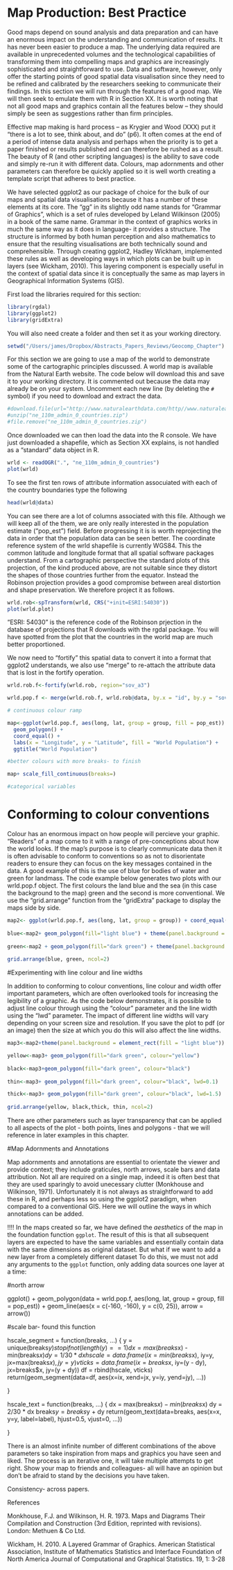Map Production: Best Practice
========================================================


Good maps depend on sound analysis and data preparation and can have an enormous impact on the understanding and communication of results. It has never been easier to produce a map. The underlying data required are available in unprecedented volumes and the technological capabilities of transforming them into compelling maps and graphics are increasingly sophisticated and straightforward to use. Data and software, however, only offer the starting points of good spatial data visualisation since they need to be refined and calibrated by the researchers seeking to communicate their findings.  In this section we will run through the features of a good map. We will then seek to emulate them with R in Section XX. It is worth noting that not all good maps and graphics contain all the features below – they should simply be seen as suggestions rather than firm principles.

Effective map making is hard process – as Krygier and Wood (XXX) put it “there is a lot to see, think about, and do” (p6). It often comes at the end of a period of intense data analysis and perhaps when the priority is to get a paper finished or results published and can therefore be rushed as a result. The beauty of R (and other scripting languages) is the ability to save code and simply re-run it with different data. Colours, map adornments and other parameters can therefore be quickly applied so it is well worth creating a template script that adheres to best practice.

We have selected ggplot2 as our package of choice for the bulk of our maps and spatial data visualisations because it has a number of these elements at its core. The “gg” in its slightly odd name stands for “Grammar of Graphics”, which is a set of rules developed by Leland Wilkinson (2005) in a book of the same name. Grammar in the context of graphics works in much the same way as it does in language- it provides a structure. The structure is informed by both human perception and also mathematics to ensure that the resulting visualisations are both technically sound and comprehensible. Through creating ggplot2, Hadley Wickham, implemented these rules as well as developing ways in which plots can be built up in layers (see Wickham, 2010). This layering component is especially useful in the context of spatial data since it is conceptually the same as map layers in Geographical Information Systems (GIS).

First load the libraries required for this section:
```r
library(rgdal)
library(ggplot2)
library(gridExtra)
```

You will also need create a folder and then set it as your working directory.
```r
setwd("/Users/james/Dropbox/Abstracts_Papers_Reviews/Geocomp_Chapter")
```

For this section we are going to use a map of the world to demonstrate some of the cartographic principles discussed. A world map is available from the Natural Earth website. The code below will download this and save it to your working directory. It is commented out because the data may already be on your system. Uncomment each new line (by deleting the `#` symbol) if you need to download and extract the data.

```r
#download.file(url="http://www.naturalearthdata.com/http//www.naturalearthdata.com/download/110m/cultural/ne_110m_admin_0_countries.zip", "ne_110m_admin_0_countries.zip", "auto")
#unzip("ne_110m_admin_0_countries.zip")
#file.remove("ne_110m_admin_0_countries.zip")
```
Once downloaded we can then load the data into the R console. We have just downloaded a shapefile, which as Section XX explains, is not handled as a "standard" data object in R. 

```r
wrld <- readOGR(".", "ne_110m_admin_0_countries")
plot(wrld)
```
To see the first ten rows of attribute information assocuiated with each of the country boundaries type the following

```r
head(wrld@data)
```
You can see there are a lot of columns associated with this file. Although we will keep all of the them, we are only really interested in the population estimate ("pop_est") field. Before progressing it is is worth reprojecting the data in order that the population data can be seen better. The coordinate reference system of the wrld shapefile is currently WGS84. This the common latitude and longitude format that all spatial software packages understand. From a cartographic perspective the standard plots of this projection, of the kind produced above, are not suitable since they distort the shapes of those countries further from the equator. Instead the Robinson projection provides a good compromise between areal distortion and shape preservation. We therefore project it as follows.
```r
wrld.rob<-spTransform(wrld, CRS("+init=ESRI:54030"))
plot(wrld.plot)
```
"ESRI: 54030" is the reference code of the Robinson prjection in the database of projections that R downloads with the rgdal package. You will have spotted from the plot that the countries in the world map are much better proportioned.

We now need to "fortify" this spatial data to convert it into a format that ggplot2 understands, we also use "merge" to re-attach the attribute data that is lost in the fortify operation.

```r
wrld.rob.f<-fortify(wrld.rob, region="sov_a3")

wrld.pop.f <- merge(wrld.rob.f, wrld.rob@data, by.x = "id", by.y = "sov_a3")

```

```r
# continuous colour ramp

map<-ggplot(wrld.pop.f, aes(long, lat, group = group, fill = pop_est)) + 
  geom_polygon() + 
  coord_equal() + 
  labs(x = "Longitude", y = "Latitude", fill = "World Population") + 
  ggtitle("World Population")

#better colours with more breaks- to finish

map+ scale_fill_continuous(breaks=)

#categorical variables
```

 
# Conforming to colour conventions

Colour has an enormous impact on how people will percieve your graphic. "Readers" of a map come to it with a range of pre-conceptions about how the world looks. If the map's purpose is to clearly communicate data then it is often advisable to conform to conventions so as not to disorientate readers to ensure they can focus on the key messages contained in the data. A good example of this is the use of blue for bodies of water and green for landmass. The code example below generates two plots with our wrld.pop.f object. The first colours the land blue and the sea (in this case the background to the map) green and the second is more conventional. We use the "grid.arrange" function from the "gridExtra" package to display the maps side by side.

```r
map2<- ggplot(wrld.pop.f, aes(long, lat, group = group)) + coord_equal()
  
blue<-map2+ geom_polygon(fill="light blue") + theme(panel.background = element_rect(fill = "dark green"))
  
green<-map2 + geom_polygon(fill="dark green") + theme(panel.background = element_rect(fill = "light blue"))
  
grid.arrange(blue, green, ncol=2)
```

#Experimenting with line colour and line widths

In addition to conforming to colour conventions, line colour and width offer important parameters, which are often overlooked tools for increasing the legibility of a graphic. As the code below demonstrates, it is possible to adjust line colour through using the "colour" parameter and the line width using the "lwd" parameter. The impact of different line widths will vary depending on your screen size and resolution. If you save the plot to pdf (or an image) then the size at which you do this will also affect the line widths.

```r
map3<-map2+theme(panel.background = element_rect(fill = "light blue"))

yellow<-map3+ geom_polygon(fill="dark green", colour="yellow") 
  
black<-map3+geom_polygon(fill="dark green", colour="black") 
  
thin<-map3+ geom_polygon(fill="dark green", colour="black", lwd=0.1) 

thick<-map3+ geom_polygon(fill="dark green", colour="black", lwd=1.5)
  
grid.arrange(yellow, black,thick, thin, ncol=2)
```

There are other parameters such as layer transparency that can be applied to all aspects of the plot - both points, lines and polygons - that we will reference in later examples in this chapter.

#Map Adornments and Annotations

Map adornments and annotations are essential to orientate the viewer and provide context; they include graticules, north arrows, scale bars and data attribution. Not all are required on a single map, indeed it is often best that they are used sparingly to avoid unecessary clutter (Monkhouse and Wilkinson, 1971). Unfortunately it is not always as straightforward to add these in R, and perhaps less so  using the ggplot2 paradigm, when compared to a conventional GIS. Here we will outline the ways in which annotations can be added. 

!!!! In the maps created so far, we have defined the *aesthetics* of the map
in the foundation function `ggplot`. The result of this is that all
subsequent layers are expected to have the same variables and
essentially contain data with the same dimensions as original dataset.
But what if we want to add a new layer from a completely different
dataset To do this, we must not add any arguments
to the `ggplot` function, only adding data sources one layer at a time:

#north arrow

ggplot() + geom_polygon(data = wrld.pop.f, aes(long, lat, group = group, fill = pop_est)) + 
    geom_line(aes(x = c(-160, -160), y = c(0, 25)), arrow = arrow())


#scale bar- found this function

hscale_segment = function(breaks, ...)
{
    y = unique(breaks$y)
    stopifnot(length(y) == 1)
    dx = max(breaks$x) - min(breaks$x)
    dy = 1/30 * dx
    hscale = data.frame(ix=min(breaks$x), iy=y, jx=max(breaks$x),
jy=y)
    vticks = data.frame(ix=breaks$x, iy=(y - dy), jx=breaks$x, jy=(y +
dy))
    df = rbind(hscale, vticks)
    return(geom_segment(data=df,
                        aes(x=ix, xend=jx, y=iy, yend=jy),
                        ...))

}

hscale_text = function(breaks, ...)
{
    dx = max(breaks$x) - min(breaks$x)
    dy = 2/30 * dx
    breaks$y = breaks$y + dy
    return(geom_text(data=breaks,
                     aes(x=x, y=y, label=label),
                     hjust=0.5,
                     vjust=0,
                     ...))

}

There is an almost infinite number of different combinations of the above parameters so take inspiration from maps and graphics you have seen and liked. The process is an iterative one, it will take multiple attempts to get right. Show your map to friends and colleagues- all will have an opinion but don’t be afraid to stand by the decisions you have taken. 


Consistency- across papers.



References

Monkhouse, F.J. and Wilkinson, H. R. 1973. Maps and Diagrams Their Compilation and Construction (3rd Edition, reprinted with revisions). London: Methuen & Co Ltd. 

Wickham, H. 2010. A Layered Grammar of Graphics. American Statistical Association, Institute of Mathematics Statistics and Interface Foundation of North America Journal of Computational and Graphical Statistics. 19, 1: 3-28